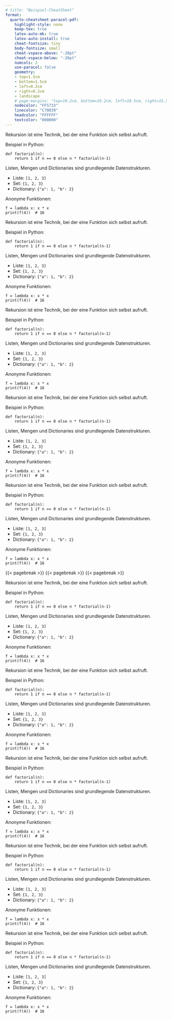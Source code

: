 ---
# title: "Beispiel-CheatSheet"
format:
  quarto-cheatsheet-paracol-pdf:
    highlight-style: none
    keep-tex: true
    latex-auto-mk: true
    latex-auto-install: true
    cheat-fontsize: tiny
    body-fontsize: small
    cheat-vspace-above: "-20pt"
    cheat-vspace-below: "-20pt"
    numcols: 2
    use-paracol: false
    geometry:
    - top=1.5cm
    - bottom=1.5cm
    - left=0.2cm
    - right=0.2cm
    - landscape
    # page-margins: "top=10.2cm, bottom=10.2cm, left=10.5cm, right=15.5cm"
    nodecolor: "FF5733"
    linecolor: "C70039"
    headcolor: "FFFFFF"
    textcolor: "000000"
---



::: {.cheat title="Rekursion"}
Rekursion ist eine Technik, bei der eine Funktion sich selbst aufruft.

Beispiel in Python:

```
def factorial(n):
    return 1 if n == 0 else n * factorial(n-1)
```
:::


::: {.cheat title="Datenstrukturen"}
Listen, Mengen und Dictionaries sind grundlegende Datenstrukturen.

- Liste: `[1, 2, 3]`
- Set: `{1, 2, 3}`
- Dictionary: `{"a": 1, "b": 2}`
:::

::: {.cheat title="Lambda-Funktionen"}
Anonyme Funktionen:

```
f = lambda x: x * x
print(f(4))  # 16
```
:::

::: {.cheat title="Rekursion"}
Rekursion ist eine Technik, bei der eine Funktion sich selbst aufruft.

Beispiel in Python:

```
def factorial(n):
    return 1 if n == 0 else n * factorial(n-1)
```
:::


::: {.cheat title="Datenstrukturen"}
Listen, Mengen und Dictionaries sind grundlegende Datenstrukturen.

- Liste: `[1, 2, 3]`
- Set: `{1, 2, 3}`
- Dictionary: `{"a": 1, "b": 2}`
:::

::: {.cheat title="Lambda-Funktionen"}
Anonyme Funktionen:

```
f = lambda x: x * x
print(f(4))  # 16
```
:::


::: {.cheat title="Rekursion"}
Rekursion ist eine Technik, bei der eine Funktion sich selbst aufruft.

Beispiel in Python:

```
def factorial(n):
    return 1 if n == 0 else n * factorial(n-1)
```
:::


::: {.cheat title="Datenstrukturen"}
Listen, Mengen und Dictionaries sind grundlegende Datenstrukturen.

- Liste: `[1, 2, 3]`
- Set: `{1, 2, 3}`
- Dictionary: `{"a": 1, "b": 2}`
:::

::: {.cheat title="Lambda-Funktionen"}
Anonyme Funktionen:

```
f = lambda x: x * x
print(f(4))  # 16
```
:::


::: {.cheat title="Rekursion"}
Rekursion ist eine Technik, bei der eine Funktion sich selbst aufruft.

Beispiel in Python:

```
def factorial(n):
    return 1 if n == 0 else n * factorial(n-1)
```
:::


::: {.cheat title="Datenstrukturen"}
Listen, Mengen und Dictionaries sind grundlegende Datenstrukturen.

- Liste: `[1, 2, 3]`
- Set: `{1, 2, 3}`
- Dictionary: `{"a": 1, "b": 2}`
:::

::: {.cheat title="Lambda-Funktionen"}
Anonyme Funktionen:

```
f = lambda x: x * x
print(f(4))  # 16
```
:::

::: {.cheat title="Rekursion"}
Rekursion ist eine Technik, bei der eine Funktion sich selbst aufruft.

Beispiel in Python:

```
def factorial(n):
    return 1 if n == 0 else n * factorial(n-1)
```
:::


::: {.cheat title="Datenstrukturen"}
Listen, Mengen und Dictionaries sind grundlegende Datenstrukturen.

- Liste: `[1, 2, 3]`
- Set: `{1, 2, 3}`
- Dictionary: `{"a": 1, "b": 2}`
:::

::: {.cheat title="Lambda-Funktionen"}
Anonyme Funktionen:

```
f = lambda x: x * x
print(f(4))  # 16
```
:::

\newpage 
\newpage 
\newpage 

{{< pagebreak >}}
{{< pagebreak >}}
{{< pagebreak >}}

::: {.cheat title="Rekursion"}
Rekursion ist eine Technik, bei der eine Funktion sich selbst aufruft.

Beispiel in Python:

```
def factorial(n):
    return 1 if n == 0 else n * factorial(n-1)
```
:::


::: {.cheat title="Datenstrukturen"}
Listen, Mengen und Dictionaries sind grundlegende Datenstrukturen.

- Liste: `[1, 2, 3]`
- Set: `{1, 2, 3}`
- Dictionary: `{"a": 1, "b": 2}`
:::

::: {.cheat title="Lambda-Funktionen"}
Anonyme Funktionen:

```
f = lambda x: x * x
print(f(4))  # 16
```
:::

::: {.cheat title="Rekursion"}
Rekursion ist eine Technik, bei der eine Funktion sich selbst aufruft.

Beispiel in Python:

```
def factorial(n):
    return 1 if n == 0 else n * factorial(n-1)
```
:::


::: {.cheat title="Datenstrukturen"}
Listen, Mengen und Dictionaries sind grundlegende Datenstrukturen.

- Liste: `[1, 2, 3]`
- Set: `{1, 2, 3}`
- Dictionary: `{"a": 1, "b": 2}`
:::

::: {.cheat title="Lambda-Funktionen"}
Anonyme Funktionen:

```
f = lambda x: x * x
print(f(4))  # 16
```
:::


::: {.cheat title="Rekursion"}
Rekursion ist eine Technik, bei der eine Funktion sich selbst aufruft.

Beispiel in Python:

```
def factorial(n):
    return 1 if n == 0 else n * factorial(n-1)
```
:::


::: {.cheat title="Datenstrukturen"}
Listen, Mengen und Dictionaries sind grundlegende Datenstrukturen.

- Liste: `[1, 2, 3]`
- Set: `{1, 2, 3}`
- Dictionary: `{"a": 1, "b": 2}`
:::

::: {.cheat title="Lambda-Funktionen"}
Anonyme Funktionen:

```
f = lambda x: x * x
print(f(4))  # 16
```
:::

::: {.cheat title="Rekursion"}
Rekursion ist eine Technik, bei der eine Funktion sich selbst aufruft.

Beispiel in Python:

```
def factorial(n):
    return 1 if n == 0 else n * factorial(n-1)
```
:::


::: {.cheat title="Datenstrukturen"}
Listen, Mengen und Dictionaries sind grundlegende Datenstrukturen.

- Liste: `[1, 2, 3]`
- Set: `{1, 2, 3}`
- Dictionary: `{"a": 1, "b": 2}`
:::

::: {.cheat title="Lambda-Funktionen"}
Anonyme Funktionen:

```
f = lambda x: x * x
print(f(4))  # 16
```
:::


::: {.cheat title="Rekursion"}
Rekursion ist eine Technik, bei der eine Funktion sich selbst aufruft.

Beispiel in Python:

```
def factorial(n):
    return 1 if n == 0 else n * factorial(n-1)
```
:::


::: {.cheat title="Datenstrukturen"}
Listen, Mengen und Dictionaries sind grundlegende Datenstrukturen.

- Liste: `[1, 2, 3]`
- Set: `{1, 2, 3}`
- Dictionary: `{"a": 1, "b": 2}`
:::

::: {.cheat title="Lambda-Funktionen"}
Anonyme Funktionen:

```
f = lambda x: x * x
print(f(4))  # 16
```
:::
